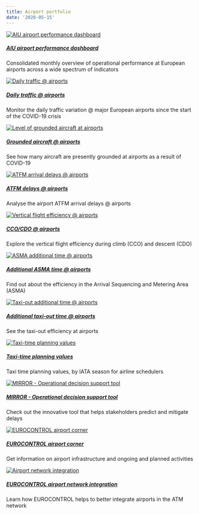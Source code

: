 ```yaml
---
title: Airport portfolio
date: '2020-05-15'
---
```

<div class="container">
<div class="row">
<div class="card-deck">

<div class="card"><a href="/dashboard/stakeholder/airport/db/">
  <img class="card-img-top" src="/images/apt/aiu_apt_db.jpg" alt="AIU airport performance dashboard">
  <div class="card-body"><h5 class="card-title">AIU airport performance dashboard</h5></a><p class="card-text">Consolidated monthly overview of operational performance at European airports across a wide spectrum of indicators</p>
  </div>
</div>

<div class="card"><a href="https://www.eurocontrol.int/Economics/DailyTrafficVariation-Airports.html">
  <img class="card-img-top" src="/images/apt/aiu_apt_daily1.jpg" alt="Daily traffic @ airports">
  <div class="card-body"><h5 class="card-title">Daily traffic @ airports</h5></a><p class="card-text">Monitor the daily traffic variation @ major European airports since the start of the COVID-19 crisis</p>
  </div>
</div>

<div class="card"><a href="/covid/acft_ground/">
  <img class="card-img-top" src="/images/apt/ectl_aircraft3.jpg" alt="Level of grounded aircraft at airports">
  <div class="card-body"><h5 class="card-title">Grounded aircraft @ airports</h5></a><p class="card-text">See how many aircraft are presently grounded at airports as a result of COVID-19</p>
  </div>
</div>

<div class="card"><a href="/capacity/atfm_apt/">
  <img class="card-img-top" src="/images/apt/ectl_3.jpg" alt="ATFM arrival delays @ airports">
  <div class="card-body"><h5 class="card-title">ATFM delays @ airports</h5></a><p class="card-text">Analyse the airport ATFM arrival delays @ airports</p>
  </div>
</div>

</div>
</div>
</div>

<div class="container">
<div class="row">
<div class="card-deck">

<div class="card"><a href="/efficiency/vfe/">
  <img class="card-img-top" src="/images/apt/cdo_icon.jpg" alt="Vertical flight efficiency @ airports">
  <div class="card-body"><h5 class="card-title">CCO/CDO @ airports</h5></a><p class="card-text">Explore the vertical flight efficiency during climb (CCO) and descent (CDO)</p>
  </div>
</div>

<div class="card"><a href="/efficiency/asma/">
  <img class="card-img-top" src="/images/apt/apt_asma.jpg" alt="ASMA additional time @ airports">
  <div class="card-body"><h5 class="card-title">Additional ASMA time @ airports</h5></a><p class="card-text">Find out about the efficiency in the Arrival Sequencing and Metering Area (ASMA)</p>
  </div>
</div>

<div class="card"><a href="/efficiency/taxiout/">
  <img class="card-img-top" src="/images/apt/apt_taxi.jpg" alt="Taxi-out additional time @ airports">
  <div class="card-body"><h5 class="card-title">Additional taxi-out time @ airports</h5></a><p class="card-text">See the taxi-out efficiency at airports</p>
  </div>
</div>

<div class="card"><a href="https://www.eurocontrol.int/publication/taxi-times-summer-2021" target="_blank">
  <img class="card-img-top" src="/images/apt/ectl_tx_stand.jpeg" alt="Taxi-time planning values">
  <div class="card-body"><h5 class="card-title">Taxi-time planning values</h5></a><p class="card-text">Taxi time planning values, by IATA season for airline schedulers <i class='fas fa-xs fa-external-link-alt'></i></p>
  </div>
</div>


</div>
</div>
</div>

<div class="container">
<div class="row">
<div class="card-deck">

<div class="card"><a href="https://www.eurocontrol.int/tool/mirror">
  <img class="card-img-top" src="/images/cap/ectl_mirror.jpg" alt="MIRROR - Operational decision support tool">
  <div class="card-body"><h5 class="card-title">MIRROR - Operational decision support tool</h5></a><p class="card-text">Check out the innovative tool that helps stakeholders predict and mitigate delays</p>
  </div>
</div>


<div class="card"><a href="https://ext.eurocontrol.int/airport_corner_public/" target="_blank">
  <img class="card-img-top" src="/images/apt/ectl_apt_corner1.jpg" alt="EUROCONTROL airport corner">
  <div class="card-body"><h5 class="card-title">EUROCONTROL airport corner</h5></a><p class="card-text">Get information on airport infrastructure and ongoing and planned activities <i class='fas fa-xs fa-external-link-alt'></i></p>
  </div>
</div>

<div class="card"><a href="https://www.eurocontrol.int/airport-integration" target="_blank">
  <img class="card-img-top" src="/images/apt/ectl_apt_int1.jpg" alt="Airport network integration">
  <div class="card-body"><h5 class="card-title">EUROCONTROL airport network integration</h5></a><p class="card-text">Learn how EUROCONTROL helps to better integrate airports in the ATM network <i class='fas fa-xs fa-external-link-alt'></i></p>
  </div>
</div>

</div>
</div>
</div>

<script>
    function resizeIframe(obj) {
      obj.style.height = obj.contentWindow.document.documentElement.scrollHeight + 'px';
    }
  </script>
<style type="text/css">
.img-responsive {
    margin: 0 auto;
    max-width: 75%
}

.resp-container {
    position: relative;
    overflow: hidden;
    padding-top: 60.0%;
}

.resp-iframe {
    position: absolute;
    top: 0;
    left: 0;
    width: 100%;
    height: 150%;
    border: 0;
}
</style>